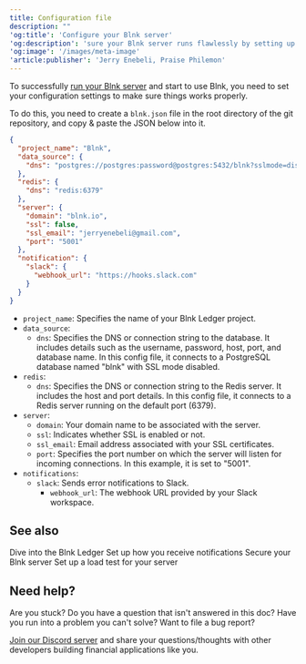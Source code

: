 ```yaml
---
title: Configuration file
description: ""
'og:title': 'Configure your Blnk server'
'og:description': 'sure your Blnk server runs flawlessly by setting up your configuration file (blnk.json). Learn what each setting controls and explore additional resources for managing notifications, security, and more.'
'og:image': '/images/meta-image'
'article:publisher': 'Jerry Enebeli, Praise Philemon'
---
```


To successfully [run your Blnk server](run-blnk-server) and start to use Blnk, you need to set your configuration settings to make sure things works properly.

To do this, you need to create a `blnk.json` file in the root directory of the git repository, and copy & paste the JSON below into it.

```json
{
  "project_name": "Blnk",
  "data_source": {
    "dns": "postgres://postgres:password@postgres:5432/blnk?sslmode=disable"
  },
  "redis": {
    "dns": "redis:6379"
  },
  "server": {
    "domain": "blnk.io",
    "ssl": false,
    "ssl_email": "jerryenebeli@gmail.com",
    "port": "5001"
  },
  "notification": {
    "slack": {
      "webhook_url": "https://hooks.slack.com"
    }
  }
}

```

- `project_name`: Specifies the name of your Blnk Ledger project.
- `data_source`:
	- `dns`: Specifies the DNS or connection string to the database. It includes details such as the username, password, host, port, and database name. In this config file, it connects to a PostgreSQL database named "blnk" with SSL mode disabled.
- `redis`:
	- `dns`: Specifies the DNS or connection string to the Redis server. It includes the host and port details. In this config file, it connects to a Redis server running on the default port (6379).
- `server`:
	- `domain`: Your domain name to be associated with the server.
	- `ssl`: Indicates whether SSL is enabled or not.
	- `ssl_email`: Email address associated with your SSL certificates.
	- `port`: Specifies the port number on which the server will listen for incoming connections. In this example, it is set to "5001".
- `notifications`:
	- `slack`: Sends error notifications to Slack.
		- `webhook_url`: The webhook URL provided by your Slack workspace.

## See also

<CardGroup>
	<Card title="Getting started" icon="book-open-cover" href="/ledger/tutorial/create-a-ledger">
        Dive into the Blnk Ledger
    </Card>
    <Card title="Managing notifications" icon="book-open-cover" href="/intro/notifications">
	    Set up how you receive notifications
    </Card>
    <Card title="Enable secure mode" icon="sliders" href="/intro/secure-blnk-server">
        Secure your Blnk server
    </Card>
    <Card title="Load testing with k6" icon="sliders`" href="/intro/load-testing">
        Set up a load test for your server
    </Card>
</CardGroup>

## Need help?

Are you stuck? Do you have a question that isn't answered in this doc? Have you run into a problem you can't solve? Want to file a bug report?

[Join our Discord server](https://discord.gg/7WNv94zPpx) and share your questions/thoughts with other developers building financial applications like you.